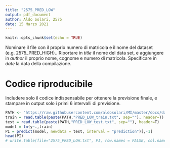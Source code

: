 ```yaml
---
title: "2575_PRED_LOW"
output: pdf_document
author: Aldo Solari, 2575
date: 15 Marzo 2021
---
```


```r
knitr::opts_chunk$set(echo = TRUE)
```

Nominare il file con il proprio numero di matricola e il nome del dataset (e.g. 2575_PRED_HIGH).. Riportare in *title* il nome del data set, e aggiungere in *author* il proprio nome, cognome e numero di matricola. Specificare in *date* la data della compilazione. 

# Codice riproducibile

Includere solo il codice indispensabile per ottenere la previsione finale, e stampare in output solo i primi 6 intervalli di previsione. 

```r
PATH <- "https://raw.githubusercontent.com/aldosolari/MI/master/docs/data/"
train = read.table(paste(PATH,"PRED_LOW_train.txt", sep=""), header=T)
test = read.table(paste(PATH,"PRED_LOW_test.txt", sep=""), header=T)
model = lm(y~.,train)
PI = predict(model, newdata = test, interval = "prediction")[,-1]
head(PI)
# write.table(file="2575_PRED_LOW.txt", PI, row.names = FALSE, col.names = FALSE)
```


